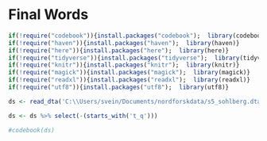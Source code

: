 # Final Words

```r
if(!require("codebook")){install.packages("codebook");  library(codebook)}
if(!require("haven")){install.packages("haven");  library(haven)}
if(!require("here")){install.packages("here");  library(here)}
if(!require("tidyverse")){install.packages("tidyverse");  library(tidyverse)}
if(!require("knitr")){install.packages("knitr");  library(knitr)}
if(!require("magick")){install.packages("magick");  library(magick)}
if(!require("readxl")){install.packages("readxl");  library(readxl)}
if(!require("utf8")){install.packages("utf8");  library(utf8)}

```

```r

ds <- read_dta('C:\\Users/svein/Documents/nordforskdata/s5_sohlberg.dta') 

ds <- ds %>% select(-(starts_with('t_q')))
```

```r
#codebook(ds)
```
